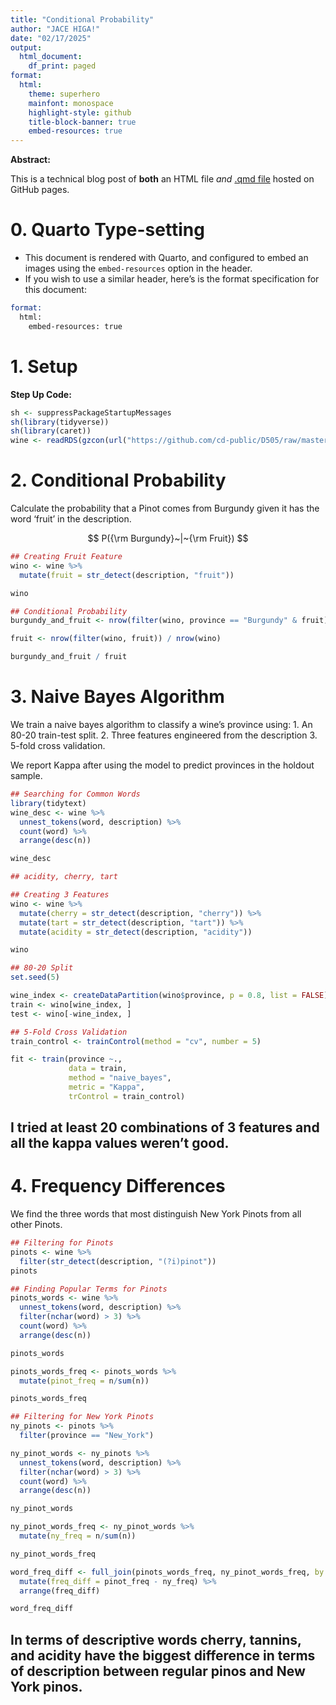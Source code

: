```yaml
---
title: "Conditional Probability"
author: "JACE HIGA!"
date: "02/17/2025"
output:
  html_document:
    df_print: paged
format:
  html:
    theme: superhero
    mainfont: monospace
    highlight-style: github
    title-block-banner: true
    embed-resources: true
---
```


**Abstract:**

This is a technical blog post of **both** an HTML file *and* [.qmd file](https://raw.githubusercontent.com/cd-public/D505/refs/heads/master/hws/src/cond.qmd) hosted on GitHub pages.

# 0. Quarto Type-setting

-   This document is rendered with Quarto, and configured to embed an images using the `embed-resources` option in the header.
-   If you wish to use a similar header, here's is the format specification for this document:

``` email
format: 
  html:
    embed-resources: true
```

# 1. Setup

**Step Up Code:**

```r
sh <- suppressPackageStartupMessages
sh(library(tidyverse))
sh(library(caret))
wine <- readRDS(gzcon(url("https://github.com/cd-public/D505/raw/master/dat/pinot.rds")))
```

# 2. Conditional Probability

Calculate the probability that a Pinot comes from Burgundy given it has the word 'fruit' in the description.

$$
P({\rm Burgundy}~|~{\rm Fruit})
$$

```r
## Creating Fruit Feature
wino <- wine %>%
  mutate(fruit = str_detect(description, "fruit"))

wino
```

```r
## Conditional Probability
burgundy_and_fruit <- nrow(filter(wino, province == "Burgundy" & fruit)) / nrow(wino)

fruit <- nrow(filter(wino, fruit)) / nrow(wino)

burgundy_and_fruit / fruit
```

# 3. Naive Bayes Algorithm

We train a naive bayes algorithm to classify a wine's province using: 1. An 80-20 train-test split. 2. Three features engineered from the description 3. 5-fold cross validation.

We report Kappa after using the model to predict provinces in the holdout sample.

```r
## Searching for Common Words
library(tidytext)
wine_desc <- wine %>%
  unnest_tokens(word, description) %>%
  count(word) %>%
  arrange(desc(n))

wine_desc

## acidity, cherry, tart
```

```r
## Creating 3 Features
wino <- wine %>%
  mutate(cherry = str_detect(description, "cherry")) %>%
  mutate(tart = str_detect(description, "tart")) %>%
  mutate(acidity = str_detect(description, "acidity"))

wino
```

```r
## 80-20 Split
set.seed(5)

wine_index <- createDataPartition(wino$province, p = 0.8, list = FALSE)
train <- wino[wine_index, ]
test <- wino[-wine_index, ]
```

```r
## 5-Fold Cross Validation
train_control <- trainControl(method = "cv", number = 5)

fit <- train(province ~., 
             data = train,
             method = "naive_bayes",
             metric = "Kappa",
             trControl = train_control)
```

## I tried at least 20 combinations of 3 features and all the kappa values weren't good.

# 4. Frequency Differences

We find the three words that most distinguish New York Pinots from all other Pinots.

```r
## Filtering for Pinots
pinots <- wine %>%
  filter(str_detect(description, "(?i)pinot"))
pinots
```

```r
## Finding Popular Terms for Pinots
pinots_words <- wine %>%
  unnest_tokens(word, description) %>%
  filter(nchar(word) > 3) %>%
  count(word) %>%
  arrange(desc(n))

pinots_words
```

```r
pinots_words_freq <- pinots_words %>%
  mutate(pinot_freq = n/sum(n))

pinots_words_freq
```

```r
## Filtering for New York Pinots
ny_pinots <- pinots %>%
  filter(province == "New_York")
```

```r
ny_pinot_words <- ny_pinots %>%
  unnest_tokens(word, description) %>%
  filter(nchar(word) > 3) %>%
  count(word) %>%
  arrange(desc(n))

ny_pinot_words
```

```r
ny_pinot_words_freq <- ny_pinot_words %>%
  mutate(ny_freq = n/sum(n))

ny_pinot_words_freq
```

```r
word_freq_diff <- full_join(pinots_words_freq, ny_pinot_words_freq, by = "word") %>%
  mutate(freq_diff = pinot_freq - ny_freq) %>%
  arrange(freq_diff)

word_freq_diff
```

## In terms of descriptive words cherry, tannins, and acidity have the biggest difference in terms of description between regular pinos and New York pinos.
